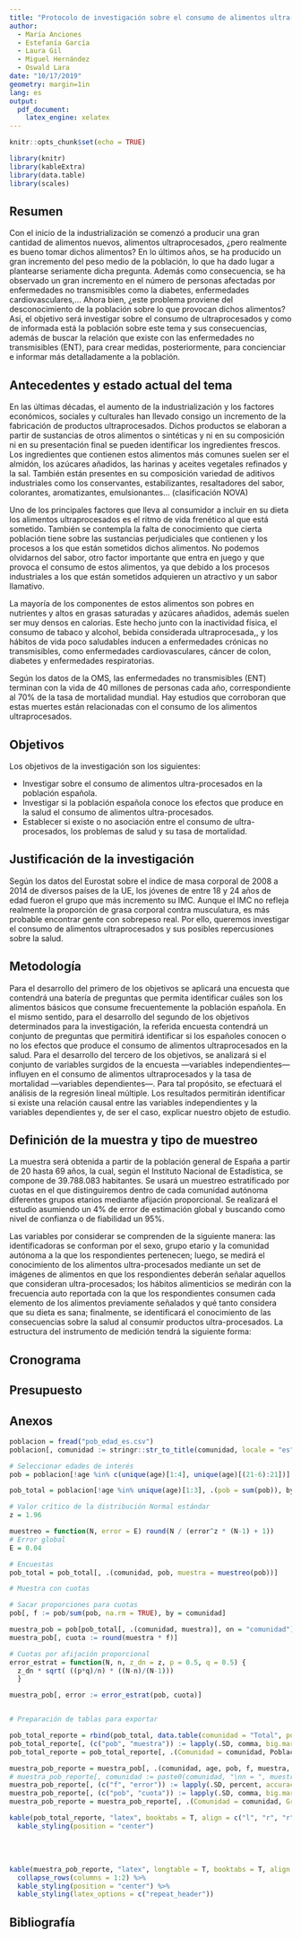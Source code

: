 ```yaml
---
title: "Protocolo de investigación sobre el consumo de alimentos ultra-procesados en España"
author: 
  - María Anciones
  - Estefanía García
  - Laura Gil
  - Miguel Hernández
  - Oswald Lara
date: "10/17/2019"
geometry: margin=1in
lang: es
output: 
  pdf_document:
    latex_engine: xelatex
---
```


```r
knitr::opts_chunk$set(echo = TRUE)

library(knitr)
library(kableExtra)
library(data.table)
library(scales)
```

## Resumen

Con el inicio de la industrialización se comenzó a producir una gran cantidad de alimentos nuevos, alimentos ultraprocesados, ¿pero realmente es bueno tomar dichos alimentos? En lo últimos años, se ha producido un gran incremento del peso medio de la población, lo que ha dado lugar a plantearse seriamente dicha pregunta. Además como consecuencia, se ha observado un gran incremento en el número de personas afectadas por enfermedades no transmisibles como la diabetes, enfermedades cardiovasculares,… Ahora bien, ¿este problema proviene del desconocimiento de la población sobre lo que provocan dichos alimentos? Así, el objetivo será investigar sobre el consumo de ultraprocesados y como de informada está la población sobre este tema y sus consecuencias, además de buscar la relación que existe con las enfermedades no transmisibles (ENT), para crear medidas, posteriormente, para concienciar e informar más detalladamente a la población.

## Antecedentes y estado actual del tema

En las últimas décadas, el aumento de la industrialización y los factores económicos, sociales y culturales han llevado consigo un incremento de la fabricación de productos ultraprocesados. Dichos productos se elaboran a partir de sustancias de otros alimentos o sintéticas  y ni en su composición ni en su presentación final se pueden identificar los ingredientes frescos. Los ingredientes que contienen estos alimentos  más comunes suelen ser el almidón, los azúcares añadidos, las harinas y aceites vegetales refinados y la sal. También están presentes en su composición variedad de aditivos industriales como los conservantes, estabilizantes, resaltadores del sabor, colorantes, aromatizantes, emulsionantes… (clasificación NOVA)

Uno de los principales factores que lleva al consumidor a incluir en su dieta los alimentos ultraprocesados es el ritmo de vida frenético al que está sometido. También se contempla la falta de conocimiento  que cierta población tiene sobre las sustancias perjudiciales que contienen y los procesos a los que están sometidos dichos alimentos. No podemos olvidarnos del sabor, otro factor importante que entra en juego y que provoca el consumo de estos alimentos, ya que debido a los procesos industriales a los que están sometidos adquieren un atractivo y un sabor llamativo.

La mayoría de los componentes de estos alimentos son pobres en nutrientes y altos en grasas saturadas y azúcares añadidos, además suelen ser muy densos en calorias. Este hecho junto con la inactividad física, el consumo de tabaco y alcohol, bebida considerada ultraprocesada,, y los hábitos de vida poco saludables inducen a enfermedades crónicas no transmisibles, como enfermedades cardiovasculares, cáncer de colon, diabetes y enfermedades respiratorias.

Según los datos de la OMS, las enfermedades no transmisibles (ENT) terminan con la vida de 40 millones de personas cada año, correspondiente al 70% de la tasa de mortalidad mundial. Hay estudios que corroboran que estas muertes están relacionadas con el consumo de los alimentos ultraprocesados.

## Objetivos

Los objetivos de la investigación son los siguientes:

* Investigar sobre el consumo de alimentos ultra-procesados en la población española.
* Investigar si la población española conoce los efectos que produce en la salud el consumo de alimentos ultra-procesados.
* Establecer si existe o no asociación entre el consumo de ultra-procesados, los problemas de salud y su tasa de mortalidad.

## Justificación de la investigación

Según los datos del Eurostat sobre el índice de masa corporal de 2008 a 2014 de diversos países de la UE, los jóvenes de entre 18 y 24 años de edad fueron el grupo que más incremento su IMC. Aunque el IMC no refleja realmente la proporción de grasa corporal contra musculatura, es más probable encontrar gente con sobrepeso real. Por ello, queremos investigar el consumo de alimentos ultraprocesados y sus posibles repercusiones sobre la salud.

## Metodología

Para el desarrollo del primero de los objetivos se aplicará una encuesta que contendrá una batería de preguntas que permita identificar cuáles son los alimentos básicos que consume frecuentemente la población española.\par
En el mismo sentido, para el desarrollo del segundo de los objetivos determinados para la investigación, la referida encuesta contendrá un conjunto de preguntas que permitirá identificar si los españoles conocen o no los efectos que produce el consumo de alimentos ultraprocesados en la salud.\par
Para el desarrollo del tercero de los objetivos, se analizará si el conjunto de variables surgidos de la encuesta —variables independientes— influyen en el consumo de alimentos ultraprocesados y la tasa de mortalidad —variables dependientes—. Para tal propósito, se efectuará el análisis de la regresión lineal múltiple.\par
Los resultados permitirán identificar si existe una relación causal entre las variables independientes y la variables dependientes y, de ser el caso, explicar nuestro objeto de estudio.\par

## Definición de la muestra y tipo de muestreo

La muestra será obtenida a partir de la población general de España a partir de 20 hasta 69 años, la cual, según el Instituto Nacional de Estadística, se compone de 39.788.083 habitantes. Se usará un muestreo estratificado por cuotas en el que distinguiremos dentro de cada comunidad autónoma diferentes grupos etarios mediante afijación proporcional. Se realizará el estudio asumiendo un 4% de error de estimación global y buscando como nivel de confianza o de fiabilidad un 95%.\par
Las variables por considerar se comprenden de la siguiente manera: las identificadoras se conforman por el sexo, grupo etario y la comunidad autónoma a la que los respondientes pertenecen; luego, se medirá el conocimiento de los alimentos ultra-procesados mediante un set de imágenes de alimentos en que los respondientes deberán señalar aquellos que consideran ultra-procesados; los hábitos alimenticios se medirán con la frecuencia auto reportada con la que los respondientes consumen cada elemento de los alimentos previamente señalados y qué tanto considera que su dieta es sana; finalmente, se identificará el conocimiento de las consecuencias sobre la salud al consumir productos ultra-procesados. La estructura del instrumento de medición tendrá la siguiente forma:

## Cronograma

## Presupuesto

## Anexos




```r

poblacion = fread("pob_edad_es.csv")
poblacion[, comunidad := stringr::str_to_title(comunidad, locale = "es")]

# Seleccionar edades de interés
pob = poblacion[!age %in% c(unique(age)[1:4], unique(age)[(21-6):21])]

pob_total = poblacion[!age %in% unique(age)[1:3], .(pob = sum(pob)), by = comunidad]

# Valor crítico de la distribución Normal estándar
z = 1.96

muestreo = function(N, error = E) round(N / (error^z * (N-1) + 1))
# Error global
E = 0.04

# Encuestas
pob_total = pob_total[, .(comunidad, pob, muestra = muestreo(pob))]

# Muestra con cuotas

# Sacar proporciones para cuotas
pob[, f := pob/sum(pob, na.rm = TRUE), by = comunidad]

muestra_pob = pob[pob_total[, .(comunidad, muestra)], on = "comunidad"]
muestra_pob[, cuota := round(muestra * f)]

# Cuotas por afijación proporcional
error_estrat = function(N, n, z_dn = z, p = 0.5, q = 0.5) {
  z_dn * sqrt( ((p*q)/n) * ((N-n)/(N-1)))
  }

muestra_pob[, error := error_estrat(pob, cuota)]


# Preparación de tablas para exportar

pob_total_reporte = rbind(pob_total, data.table(comunidad = "Total", pob = pob_total[, sum(pob)], muestra = pob_total[, sum(muestra)]))
pob_total_reporte[, (c("pob", "muestra")) := lapply(.SD, comma, big.mark = ".", decimal.mark = ","), .SDcols = c("pob", "muestra")]
pob_total_reporte = pob_total_reporte[, .(Comunidad = comunidad, Población = pob, Muestra = muestra)]

muestra_pob_reporte = muestra_pob[, .(comunidad, age, pob, f, muestra, cuota, error)]
# muestra_pob_reporte[, comunidad := paste0(comunidad, "\nn = ", muestra)]
muestra_pob_reporte[, (c("f", "error")) := lapply(.SD, percent, accuracy = 0.01), .SDcols = c("f", "error")]
muestra_pob_reporte[, (c("pob", "cuota")) := lapply(.SD, comma, big.mark = ".", decimal.mark = ","), .SDcols = c("pob", "cuota")]
muestra_pob_reporte = muestra_pob_reporte[, .(Comunidad = comunidad, Grupo_etario = age, Población = pob, Proporción = f, Cuota = cuota, Error = error)]

```

```r
kable(pob_total_reporte, "latex", booktabs = T, align = c("l", "r", "r")) %>%
  kable_styling(position = "center")
```

<br><br>

```r
kable(muestra_pob_reporte, "latex", longtable = T, booktabs = T, align = c("l", "l", "r", "r", "r", "r"), caption = "Cuotas y errores.") %>%
  collapse_rows(columns = 1:2) %>% 
  kable_styling(position = "center") %>% 
  kable_styling(latex_options = c("repeat_header"))
```


## Bibliografía

\begin{thebibliography}{99}
\bibitem{1} Fardet, A. (2019). Ultra-processed foods: A new holistic paradigm? Trends in Food Science \& Technology, 174-184.
\bibitem{2} Gómez, L. A. (2011). Las enfermedades cardiovasculares: un problema de salud pública y un reto global. Biomedica.
\bibitem{3} M.Powell, L. (2019). The price of ultra-processed foods and beverages and adult body wight: Evidence from U.S. veterans. Economic\& Human Biology, 39-48.
\bibitem{4} P.Buckley, J. (2019). Ultra-processed food consumption and exposure to phthalates and bisphenols in the US Nationnal Health and Nutrition Examination Survey, 2013-2014. Enviornment International, 10.
\bibitem{5} Posada, S. M. (2018). Alimentos ultraprocesados: repercusiones sobre la salud. Publicaciones Didácticas, 547.
\bibitem{6} Steele, E. M. (2019). Dietary share of ultra-processed foods and metabolic syndrome in the US adult population. Preventive Medicine, 40-48.
\end{thebibliography}
